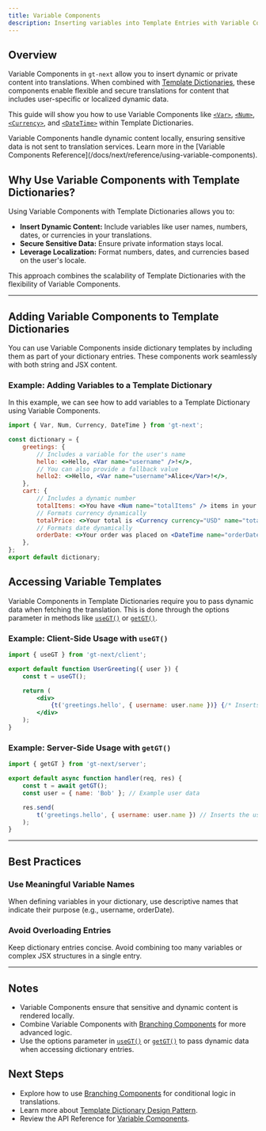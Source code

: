```yaml
---
title: Variable Components
description: Inserting variables into Template Entries with Variable Components
---
```


## Overview

Variable Components in `gt-next` allow you to insert dynamic or private content into translations.
When combined with [Template Dictionaries](/docs/next/reference/template-dictionaries/template-dictionaries),
these components enable flexible and secure translations for content that includes user-specific or localized dynamic data.

This guide will show you how to use Variable Components like [`<Var>`](/docs/next/api/components/var), [`<Num>`](/docs/next/api/components/num),
[`<Currency>`](/docs/next/api/components/currency), and [`<DateTime>`](/docs/next/api/components/datetime) within Template Dictionaries.

<Callout>
    Variable Components handle dynamic content locally, ensuring sensitive data is not sent to translation services.
    Learn more in the [Variable Components Reference](/docs/next/reference/using-variable-components).
</Callout>

## Why Use Variable Components with Template Dictionaries?

Using Variable Components with Template Dictionaries allows you to:
 * **Insert Dynamic Content:** Include variables like user names, numbers, dates, or currencies in your translations.
 * **Secure Sensitive Data:** Ensure private information stays local.
 * **Leverage Localization:** Format numbers, dates, and currencies based on the user's locale.

This approach combines the scalability of Template Dictionaries with the flexibility of Variable Components.

---

## Adding Variable Components to Template Dictionaries

You can use Variable Components inside dictionary templates by including them as part of your dictionary entries.
These components work seamlessly with both string and JSX content.

### Example: Adding Variables to a Template Dictionary

In this example, we can see how to add variables to a Template Dictionary using Variable Components.

```jsx title="src/dictionary.js"
import { Var, Num, Currency, DateTime } from 'gt-next';

const dictionary = {
    greetings: {
        // Includes a variable for the user's name
        hello: <>Hello, <Var name="username" />!</>,
        // You can also provide a fallback value
        hello2: <>Hello, <Var name="username">Alice</Var>!</>,
    },
    cart: {
        // Includes a dynamic number
        totalItems: <>You have <Num name="totalItems" /> items in your cart.</>,
        // Formats currency dynamically
        totalPrice: <>Your total is <Currency currency="USD" name="totalPrice" />.</>,
        // Formats date dynamically
        orderDate: <>Your order was placed on <DateTime name="orderDate" />.</>,
    },
};
export default dictionary;
```

## Accessing Variable Templates

Variable Components in Template Dictionaries require you to pass dynamic data when fetching the translation.
This is done through the options parameter in methods like [`useGT()`](/docs/next/api/methods/client/useGT) or [`getGT()`](/docs/next/api/methods/server/getGT).

### Example: Client-Side Usage with `useGT()`

```jsx title="src/components/UserGreeting.js" copy
import { useGT } from 'gt-next/client';

export default function UserGreeting({ user }) {
    const t = useGT();

    return (
        <div>
            {t('greetings.hello', { username: user.name })} {/* Inserts the user's name */}
        </div>
    );
}
```

### Example: Server-Side Usage with `getGT()`

```jsx title="src/pages/OrderConfirmation.js" copy
import { getGT } from 'gt-next/server';

export default async function handler(req, res) {
    const t = await getGT();
    const user = { name: 'Bob' }; // Example user data

    res.send(
        t('greetings.hello', { username: user.name }) // Inserts the user's name
    );
}
```

---

## Best Practices

### Use Meaningful Variable Names

When defining variables in your dictionary, use descriptive names that indicate their purpose (e.g., username, orderDate).

### Avoid Overloading Entries

Keep dictionary entries concise. Avoid combining too many variables or complex JSX structures in a single entry.

---

## Notes
 * Variable Components ensure that sensitive and dynamic content is rendered locally.
 * Combine Variable Components with [Branching Components](/docs/next/reference/template-dictionaries/branching-components) for more advanced logic.
 * Use the options parameter in [`useGT()`](/docs/next/api/methods/client/useGT) or [`getGT()`](/docs/next/api/methods/server/getGT) to pass dynamic data when accessing dictionary entries.

## Next Steps
 * Explore how to use [Branching Components](/docs/next/reference/template-dictionaries/branching-components) for conditional logic in translations.
 * Learn more about [Template Dictionary Design Pattern](/docs/next/reference/template-dictionaries/template-dictionaries).
 * Review the API Reference for [Variable Components](/docs/next/api/components/var).